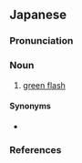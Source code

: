 ==Japanese==
{{ja-kanjitab|りょく|こう|k1=りょっ|yomi=o}}

===Pronunciation===
{{ja-pron|yomi=o|りょっこう|acc=0|acc_ref=DJR}}

===Noun===
{{ja-noun|りょっこう|hhira=りよくくわう}}

# {{lb|ja|meteorology|astronomy|sort=りょっこう}} [[green flash]]

====Synonyms====
* {{ja-r|緑閃光|りょくせんこう}}

===References===
<references/>